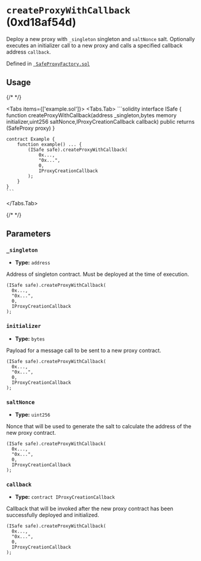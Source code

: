 



# `createProxyWithCallback` (0xd18af54d)



Deploy a new proxy with `_singleton` singleton and `saltNonce` salt.
Optionally executes an initializer call to a new proxy and calls a specified callback address `callback`.




Defined in [` SafeProxyFactory.sol`](https://github.com/safe-global/safe-smart-account/tree/v1.4.1/contracts/proxies/SafeProxyFactory.sol#L86)


## Usage

{/* <!-- vale off --> */}

<Tabs items={['example.sol']}>
  <Tabs.Tab>
    ```solidity
    interface ISafe {
        function createProxyWithCallback(address _singleton,bytes memory initializer,uint256 saltNonce,IProxyCreationCallback callback) public returns (SafeProxy proxy)
    }

    contract Example {
        function example() ... {
            (ISafe safe).createProxyWithCallback(
                0x...,
                "0x...",
                0,
                IProxyCreationCallback
            );
        }
    }
    ```
  </Tabs.Tab>
</Tabs>

{/* <!-- vale on --> */}



## Parameters

### `_singleton`

  - **Type:** `address`

  Address of singleton contract. Must be deployed at the time of execution.

  ```solidity focus=2
  (ISafe safe).createProxyWithCallback(
    0x...,
    "0x...",
    0,
    IProxyCreationCallback
  );
  ```


### `initializer`

  - **Type:** `bytes`

  Payload for a message call to be sent to a new proxy contract.

  ```solidity focus=3
  (ISafe safe).createProxyWithCallback(
    0x...,
    "0x...",
    0,
    IProxyCreationCallback
  );
  ```


### `saltNonce`

  - **Type:** `uint256`

  Nonce that will be used to generate the salt to calculate the address of the new proxy contract.

  ```solidity focus=4
  (ISafe safe).createProxyWithCallback(
    0x...,
    "0x...",
    0,
    IProxyCreationCallback
  );
  ```


### `callback`

  - **Type:** `contract IProxyCreationCallback`

  Callback that will be invoked after the new proxy contract has been successfully deployed and initialized.

  ```solidity focus=5
  (ISafe safe).createProxyWithCallback(
    0x...,
    "0x...",
    0,
    IProxyCreationCallback
  );
  ```





